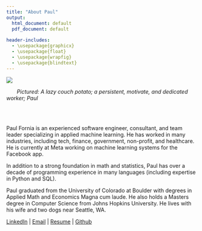 ```yaml
---
title: "About Paul"
output:
  html_document: default
  pdf_document: default
  
header-includes: 
  - \usepackage{graphicx}
  - \usepackage{float}
  - \usepackage{wrapfig}
  - \usepackage{blindtext}
---
```


![](dogs_headshot.png)

|        *Pictured: A lazy couch potato; a persistent, motivate, and dedicated worker; Paul*

<br/><br/>

Paul Fornia is an experienced software engineer, consultant, and team leader specializing in applied machine learning. He has worked in many industries, including tech, finance, government, non-profit, and healthcare. He is currently at Meta working on machine learning systems for the Facebook app.

In addition to a strong foundation in math and statistics, Paul has over a decade of programming experience in many languages (including expertise in Python and SQL).

Paul graduated from the University of Colorado at Boulder with degrees in Applied Math and Economics Magna cum laude. He also holds a Masters degree in Computer Science from Johns Hopkins University. He lives with his wife and two dogs near Seattle, WA.

[LinkedIn](https://www.linkedin.com/in/paulfornia/) |
[Email](mailto:paulfornia@gmail.com) |
[Resume](./Resume_Fornia_2022_07_15.pdf) |
[Github](https://github.com/pfornia)